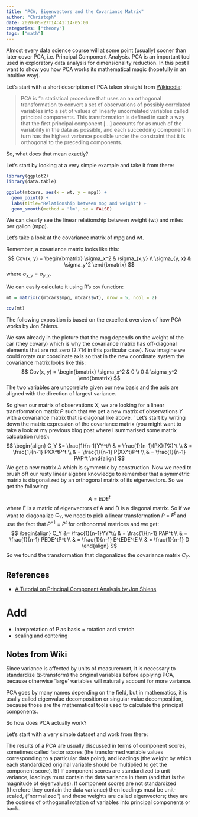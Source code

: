 ```yaml
---
title: "PCA, Eigenvectors and the Covariance Matrix"
author: "Christoph"
date: 2020-05-27T14:41:14-05:00
categories: ["theory"]
tags: ["math"]
---
```


Almost every data science course will at some point (usually) sooner than later cover PCA, i.e. Principal Component Analysis. PCA is an important tool used in exploratory data analysis for dimensionality reduction. In this post I want 
to show you how PCA works its mathematical magic (hopefully in an intuitive way).

Let's start with a short description of PCA taken straight from [Wikipedia](https://en.wikipedia.org/wiki/Principal_component_analysis):

> PCA is "a statistical procedure that uses an an orthogonal transformation to convert a set of observations of possibly correlated variables into a set of values of linearly uncorrelated variables called principal components. This transformation is defined in such a way that the first principal component [...] accounts for as much of the variability in the data as possible, and each succedding component in turn has the highest variance possible under the constraint that it is orthogonal to the preceding components.

So, what does that mean exactly?

Let's start by looking at a very simple example and take it from there:

```r
library(ggplot2)
library(data.table)

ggplot(mtcars, aes(x = wt, y = mpg)) + 
  geom_point() +
  labs(title="Relationship between mpg and weight") +
  geom_smooth(method = "lm", se = FALSE)
```

We can clearly see the linear relationship between weight (wt) and miles per gallon (mpg). 
 
Let's take a look at the covariance matrix of mpg and wt.

Remember, a covariance matrix looks like this:
$$
Cov(x, y) = 
            \begin{bmatrix}
                   \sigma_x^2 & \sigma_{x,y} \\
                   \sigma_{y, x} & \sigma_y^2
             \end{bmatrix}
$$
where $\sigma_{x,y}=\sigma_{y,x}$.

We can easily calculate it using R's `cov` function:
```r
mt = matrix(c(mtcars$mpg, mtcars$wt), nrow = 5, ncol = 2)

cov(mt)
```
The following exposition is based on the excellent overview of how PCA works by Jon Shlens.

We saw already in the picture that the mpg depends on the weight of the car (they covary) which is why the covariance matrix has off-diagonal elements that are not zero (2.714 in this particular case). Now imagine we could rotate our coordinate axis so that in the new coordinate system the covariance matrix looks like this:
$$
Cov(x, y) = 
            \begin{bmatrix}
                   \sigma_x^2 & 0 \\
                   0 & \sigma_y^2
             \end{bmatrix}
$$
The two variables are uncorrelate given our new basis and the axis are aligned with the direction of largest variance.

So given our matrix of observations $X$, we are looking for a linear transformation matrix $P$ such that we get a new matrix of observations $Y$ with a covariance matrix that is diagonal like above.
'
Let's start by writing down the matrix expression of the covariance matrix (you might want to take a look at my previous blog post where I summarised some matrix calculation rules):
$$
\begin{align}
C_Y &= \frac{1}{n-1}YY^t\\
 & = \frac{1}{n-1}(PX)(PX)^t \\
 & = \frac{1}{n-1} PXX^tP^t \\
 & = \frac{1}{n-1} P(XX^t)P^t \\
 & = \frac{1}{n-1} PAP^t
\end{align}
$$
We get a new matrix $A$ which is symmetric by construction. Now we need to brush off our rusty linear algebra knowledge to remember that a symmetric matrix is diagonalized by an orthogonal matrix of its eigenvectors. So we get the following:

$$
A = EDE^t
$$
where E is a matrix of eigenvectors of A and D is a diagonal matrix. So if we want to diagonalize $C_Y$, we need to pick a linear transformation $P$ = $E^t$ and use the fact that $P^{-1}=P^t$ for orthonormal matrices and we get:
$$
\begin{align}
C_Y &= \frac{1}{n-1}YY^t\\
 & = \frac{1}{n-1} PAP^t \\
 & = \frac{1}{n-1} PEDE^tP^t \\
 & = \frac{1}{n-1} E^tEDE^tE \\
 & = \frac{1}{n-1} D
\end{align}
$$
So we found the transformation that diagonalizes the covariance matrix $C_Y$.

## References

- [A Tutorial on Principal Component Analysis by Jon Shlens](https://www.cs.princeton.edu/picasso/mats/PCA-Tutorial-Intuition_jp.pdf)




# Add
- interpretation of P as basis = rotation and stretch
- scaling and centering



## Notes from Wiki
Since variance is affected by units of measurement, it is necessary to standardize (z-transform) the original variables before applying PCA, because otherwise 'large' variables will naturally account for more variance.

PCA goes by many names depending on the field, but in mathematics, it is usally called eigenvalue decomposition or singular value decomposition, because those are the mathematical tools used to calculate the principal components.

So how does PCA actually work? 

Let's start with a very simple dataset and work from there:

The results of a PCA are usually discussed in terms of component scores, sometimes called factor scores (the transformed variable values corresponding to a particular data point), and loadings (the weight by which each standardized original variable should be multiplied to get the component score).[5] If component scores are standardized to unit variance, loadings must contain the data variance in them (and that is the magnitude of eigenvalues). If component scores are not standardized (therefore they contain the data variance) then loadings must be unit-scaled, ("normalized") and these weights are called eigenvectors; they are the cosines of orthogonal rotation of variables into principal components or back. 